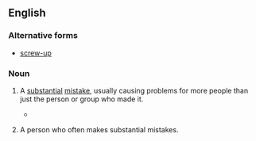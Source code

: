 ==English==

===Alternative forms===
* [[screw-up]]

===Noun===
{{en-noun}}

# {{context|colloquial|lang=en}} A [[substantial]] [[mistake]], usually causing problems for more people than just the person or group who made it.
#*{{quote-book
|year=1977
|author=John Osborne
|title=White House watch: the Ford years‎
|page=147
|passage=The Ford administration emerged in better shape than it deserved from the fantastic '''screw-up''' that preceded the release of the Rockefeller...}}
# {{context|colloquial|lang=en}} A person who often makes substantial mistakes.